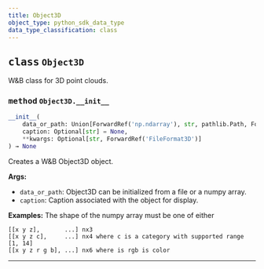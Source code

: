```yaml
---
title: Object3D
object_type: python_sdk_data_type
data_type_classification: class
---
```


<Card title="View the source code" href="https://github.com/wandb/wandb/blob/main/wandb/sdk/data_types/object_3d.py" icon="github"/>




## <kbd>class</kbd> `Object3D`
W&B class for 3D point clouds. 

### <kbd>method</kbd> `Object3D.__init__`

```python
__init__(
    data_or_path: Union[ForwardRef('np.ndarray'), str, pathlib.Path, ForwardRef('TextIO'), dict],
    caption: Optional[str] = None,
    **kwargs: Optional[str, ForwardRef('FileFormat3D')]
) → None
```

Creates a W&B Object3D object. 



**Args:**
 
 - `data_or_path`:  Object3D can be initialized from a file or a numpy array. 
 - `caption`:  Caption associated with the object for display. 



**Examples:**
 The shape of the numpy array must be one of either 

```text
[[x y z],       ...] nx3
[[x y z c],     ...] nx4 where c is a category with supported range [1, 14]
[[x y z r g b], ...] nx6 where is rgb is color
``` 




---





